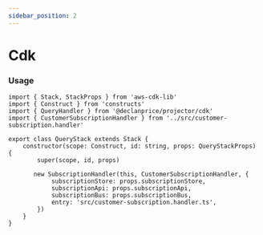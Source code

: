 ```yaml
---
sidebar_position: 2
---
```


# Cdk

### Usage

```tsx title="lib/query.stack.ts"
import { Stack, StackProps } from 'aws-cdk-lib'
import { Construct } from 'constructs'
import { QueryHandler } from '@declanprice/projector/cdk'
import { CustomerSubscriptionHandler } from '../src/customer-subscription.handler'

export class QueryStack extends Stack {
    constructor(scope: Construct, id: string, props: QueryStackProps) {
        super(scope, id, props)

       new SubscriptionHandler(this, CustomerSubscriptionHandler, {
            subscriptionStore: props.subscriptionStore,
            subscriptionApi: props.subscriptionApi,
            subscriptionBus: props.subscriptionBus,
            entry: 'src/customer-subscription.handler.ts',
        })
    }
}

